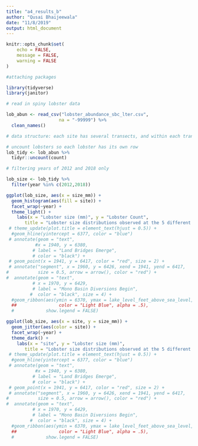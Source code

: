 ```yaml
---
title: "a4_results_b"
author: "Qusai Bhaijeewala"
date: "11/8/2019"
output: html_document
---
```




```r
knitr::opts_chunk$set(
	echo = FALSE,
	message = FALSE,
	warning = FALSE
)
```

```r
#attaching packages

library(tidyverse)
library(janitor)
```


```r

# read in spiny lobster data

lob_abun <- read_csv("lobster_abundance_sbc_lter.csv", 
                    na = "-99999") %>% 
  clean_names()


```


```r

# data structure: each site has several transects, and within each transect they have either A, B, C, or D replicates. The count column can has multiple counts of the same transect number and replicate, we want to make each of those counts a seperate row.

# uncount lobsters so each lobster has its own row
lob_tidy <- lob_abun %>% 
  tidyr::uncount(count)

```



```r


# filtering years of 2012 and 2018 only

lob_size <- lob_tidy %>% 
  filter(year %in% c(2012,2018))

ggplot(lob_size, aes(x = size_mm)) +
  geom_histogram(aes(fill = site)) +
  facet_wrap(~year) +
  theme_light() +
    labs(x = "Lobster size (mm)", y = "Lobster Count", 
       title = "Lobster size distributions observed at the 5 different sites \n in 2012 and 2018")
 # theme_update(plot.title = element_text(hjust = 0.5)) +
  #geom_hline(yintercept = 6377, color = "blue")
 # annotate(geom = "text",
           #x = 1940, y = 6380,
          # label = "Land Bridges Emerge",
          # color = "black") +
 # geom_point(x = 1941, y = 6417, color = "red", size = 2) +
 # annotate("segment", x = 1960, y = 6426, xend = 1941, yend = 6417,
#           size = 0.5, arrow = arrow(), color = "red") +
#  annotate(geom = "text",
          # x = 1970, y = 6429,
          # label = "Mono Basin Diversions Begin",
         #  color = "black", size = 4) +
  #geom_ribbon(aes(ymin = 6370, ymax = lake_level_feet_above_sea_level,
  ##                color = "Light Blue", alpha = .5),
  #            show.legend = FALSE)

```


```r
ggplot(lob_size, aes(x = site, y = size_mm)) +
  geom_jitter(aes(color = site)) +
  facet_wrap(~year) +
  theme_dark() +
    labs(x = "site", y = "Lobster size (mm)", 
       title = "Lobster size distributions observed at the 5 different sites \n in 2012 and 2018")
 # theme_update(plot.title = element_text(hjust = 0.5)) +
  #geom_hline(yintercept = 6377, color = "blue")
 # annotate(geom = "text",
           #x = 1940, y = 6380,
          # label = "Land Bridges Emerge",
          # color = "black") +
 # geom_point(x = 1941, y = 6417, color = "red", size = 2) +
 # annotate("segment", x = 1960, y = 6426, xend = 1941, yend = 6417,
#           size = 0.5, arrow = arrow(), color = "red") +
#  annotate(geom = "text",
          # x = 1970, y = 6429,
          # label = "Mono Basin Diversions Begin",
         #  color = "black", size = 4) +
  #geom_ribbon(aes(ymin = 6370, ymax = lake_level_feet_above_sea_level,
  ##                color = "Light Blue", alpha = .5),
  #            show.legend = FALSE)


```

